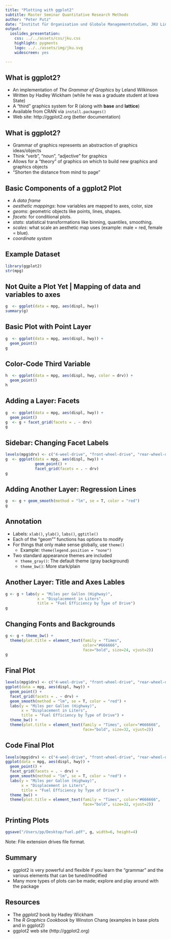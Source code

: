 ```yaml
---
title: "Plotting with ggplot2"
subtitle: Master Seminar Quantitative Research Methods
author: "Peter Putz"
date: "Institut für Organisation und Globale Managementstudien, JKU Linz"
output:
  ioslides_presentation:
    css: ../../assets/css/jku.css
    highlight: pygments
    logo: ../../assets/img/jku.svg
    widescreen: yes

---
```


<style>
table.rmdtable th {
  color: white;
  font-size: 18px;
  background: -webkit-gradient(linear, 50% 0%, 50% 100%, color-stop(40%, #1e786d), color-stop(80%, #144f48)) no-repeat;
  background: -webkit-linear-gradient(top, #1e786d 40%, #144f48 80%) no-repeat;
  background: -moz-linear-gradient(top, #1e786d 40%, #144f48 80%) no-repeat;
  background: -o-linear-gradient(top, #1e786d 40%, #144f48 80%) no-repeat;
  background: linear-gradient(top, #1e786d 40%, #144f48 80%) no-repeat;
}
</style>



## What is ggplot2?

- An implementation of _The Grammar of Graphics_ by Leland Wilkinson
- Written by Hadley Wickham (while he was a graduate student at Iowa State)
- A “third” graphics system for R (along with __base__ and __lattice__)
- Available from CRAN via `install.packages()`
- Web site: http://ggplot2.org (better documentation)


## What is ggplot2?

- Grammar of graphics represents an abstraction of graphics ideas/objects
- Think “verb”, “noun”, “adjective” for graphics
- Allows for a “theory” of graphics on which to build new graphics and graphics objects
- “Shorten the distance from mind to page”


## Basic Components of a ggplot2 Plot
- A _data frame_
- _aesthetic mappings_: how variables are mapped to axes, color, size 
- _geoms_: geometric objects like points, lines, shapes. 
- _facets_: for conditional plots. 
- _stats_: statistical transformations like binning, quantiles, smoothing. 
- _scales_: what scale an aesthetic map uses (example: male = red, female = blue). 
- _coordinate system_ 



## Example Dataset

```r
library(ggplot2)
str(mpg)
```


## Not Quite a Plot Yet | Mapping of data and variables to axes
```r
g  <- ggplot(data = mpg, aes(displ, hwy))
summary(g)
```


## Basic Plot with Point Layer

```r
g  <- ggplot(data = mpg, aes(displ, hwy)) + 
  geom_point()
g
```

## Color-Code Third Variable

```r
h  <- ggplot(data = mpg, aes(displ, hwy, color = drv)) + 
  geom_point()
h
```

## Adding a Layer: Facets

```r
g  <- ggplot(data = mpg, aes(displ, hwy)) + 
  geom_point()
g  <- g + facet_grid(facets = . ~ drv)
g
```


## Sidebar: Changing Facet Labels {.smaller}

```r
levels(mpg$drv) <- c("4-weel-drive", "front-wheel-drive", "rear-wheel-drive")
g  <- ggplot(data = mpg, aes(displ, hwy)) + 
             geom_point() +
             facet_grid(facets = . ~ drv)
g
```

## Adding Another Layer: Regression Lines

```r
g  <- g + geom_smooth(method = "lm", se = T, color = "red")
g
```

## Annotation
- Labels: `xlab()`, `ylab()`, `labs()`, `ggtitle()`
- Each of the "geom"" functions has options to modify 
- For things that only make sense globally, use `theme()` 
   - Example: `theme(legend.position = "none")` 
- Two standard appearance themes are included
   - `theme_gray()`: The default theme (gray background)
   - `theme_bw()`: More stark/plain 


## Another Layer: Title and Axes Lables {.smaller}

```r
g <- g + labs(y = "Miles per Gallon (Highway)",
              x = "Displacement in Liters",
              title = "Fuel Efficiency by Type of Drive")
g
```


## Changing Fonts and Backgrounds {.smaller}

```r
g <- g + theme_bw() + 
  theme(plot.title = element_text(family = "Times", 
                                  color="#666666", 
                                  face="bold", size=24, vjust=2))
g
```


## Final Plot

```r
levels(mpg$drv) <- c("4-weel-drive", "front-wheel-drive", "rear-wheel-drive")
ggplot(data = mpg, aes(displ, hwy)) + 
  geom_point() +
  facet_grid(facets = . ~ drv) +
  geom_smooth(method = "lm", se = T, color = "red") + 
  labs(y = "Miles per Gallon (Highway)",
       x = "Displacement in Liters",
       title = "Fuel Efficiency by Type of Drive") +
  theme_bw() + 
  theme(plot.title = element_text(family = "Times", color="#666666", 
                                  face="bold", size=32, vjust=2)) 
```

## Code Final Plot

```r
levels(mpg$drv) <- c("4-weel-drive", "front-wheel-drive", "rear-wheel-drive")
ggplot(data = mpg, aes(displ, hwy)) + 
  geom_point() +
  facet_grid(facets = . ~ drv) +
  geom_smooth(method = "lm", se = T, color = "red") + 
  labs(y = "Miles per Gallon (Highway)",
       x = "Displacement in Liters",
       title = "Fuel Efficiency by Type of Drive") +
  theme_bw() + 
  theme(plot.title = element_text(family = "Times", color="#666666", 
                                  face="bold", size=32, vjust=2)) 
```


## Printing Plots

```r
ggsave("/Users/pp/Desktop/fuel.pdf", g, width=6, height=4)
```
Note: File extension drives file format.


## Summary
- ggplot2 is very powerful and flexible if you learn the “grammar” and the various elements that can be tuned/modified
- Many more types of plots can be made; explore and play around with the package 


## Resources

- The _ggplot2_ book by Hadley Wickham
- The _R Graphics Cookbook_ by Winston Chang (examples in base plots and in ggplot2)
- ggplot2 web site (http://ggplot2.org)


